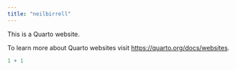 ```yaml
---
title: "neilbirrell"
---
```


This is a Quarto website.

To learn more about Quarto websites visit <https://quarto.org/docs/websites>.

```r
1 + 1
```
